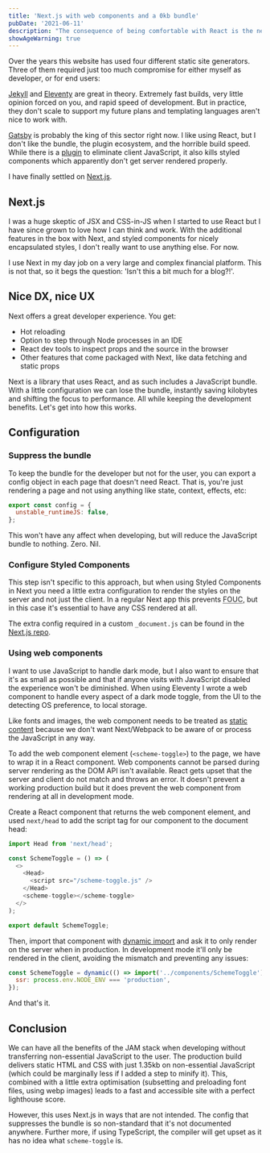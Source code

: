 ```yaml
---
title: 'Next.js with web components and a 0kb bundle'
pubDate: '2021-06-11'
description: "The consequence of being comfortable with React is the need to accept a JavaScript bundle. If you can live with some limitations, it doesn't have to be that way."
showAgeWarning: true
---
```


Over the years this website has used four different static site generators. Three of them required just too much compromise for either myself as developer, or for end users:

[Jekyll](https://jekyllrb.com/) and [Eleventy](https://www.11ty.dev/) are great in theory. Extremely fast builds, very little opinion forced on you, and rapid speed of development. But in practice, they don't scale to support my future plans and templating languages aren't nice to work with.

[Gatsby](https://www.gatsbyjs.com/) is probably the king of this sector right now. I like using React, but I don't like the bundle, the plugin ecosystem, and the horrible build speed. While there is a [plugin](https://www.gatsbyjs.com/plugins/gatsby-plugin-no-javascript/) to eliminate client JavaScript, it also kills styled components which apparently don't get server rendered properly.

I have finally settled on [Next.js](https://nextjs.org/).

## Next.js

I was a huge skeptic of JSX and CSS-in-JS when I started to use React but I have since grown to love how I can think and work. With the additional features in the box with Next, and styled components for nicely encapsulated styles, I don't really want to use anything else. For now.

I use Next in my day job on a very large and complex financial platform. This is not that, so it begs the question: 'Isn't this a bit much for a blog?!'.

## Nice DX, nice UX

Next offers a great developer experience. You get:

- Hot reloading
- Option to step through Node processes in an IDE
- React dev tools to inspect props and the source in the browser
- Other features that come packaged with Next, like data fetching and static props

Next is a library that uses React, and as such includes a JavaScript bundle. With a little configuration we can lose the bundle, instantly saving kilobytes and shifting the focus to performance. All while keeping the development benefits. Let's get into how this works.

## Configuration

### Suppress the bundle

To keep the bundle for the developer but not for the user, you can export a config object in each page that doesn't need React. That is, you're just rendering a page and not using anything like state, context, effects, etc:

```javascript
export const config = {
  unstable_runtimeJS: false,
};
```

This won't have any affect when developing, but will reduce the JavaScript bundle to nothing. Zero. Nil.

### Configure Styled Components

This step isn't specific to this approach, but when using Styled Components in Next you need a little extra configuration to render the styles on the server and not just the client. In a regular Next app this prevents <abbr title="Flash of Unstyled Content">FOUC</abbr>, but in this case it's essential to have any CSS rendered at all.

The extra config required in a custom `_document.js` can be found in the [Next.js repo](https://github.com/vercel/next.js/blob/canary/examples/with-styled-components/pages/_document.js).

### Using web components

I want to use JavaScript to handle dark mode, but I also want to ensure that it's as small as possible and that if anyone visits with JavaScript disabled the experience won't be diminished. When using Eleventy I wrote a web component to handle every aspect of a dark mode toggle, from the UI to the detecting OS preference, to local storage.

Like fonts and images, the web component needs to be treated as [static content](https://nextjs.org/docs/basic-features/static-file-serving) because we don't want Next/Webpack to be aware of or process the JavaScript in any way.

To add the web component element (`<scheme-toggle>`) to the page, we have to wrap it in a React component. Web components cannot be parsed during server rendering as the DOM API isn't available. React gets upset that the server and client do not match and throws an error. It doesn't prevent a working production build but it does prevent the web component from rendering at all in development mode.

Create a React component that returns the web component element, and used `next/head` to add the script tag for our component to the document head:

```javascript
import Head from 'next/head';

const SchemeToggle = () => (
  <>
    <Head>
      <script src="/scheme-toggle.js" />
    </Head>
    <scheme-toggle></scheme-toggle>
  </>
);

export default SchemeToggle;
```

Then, import that component with [dynamic import](https://nextjs.org/docs/advanced-features/dynamic-import) and ask it to only render on the server when in production. In development mode it'll only be rendered in the client, avoiding the mismatch and preventing any issues:

```javascript
const SchemeToggle = dynamic(() => import('../components/SchemeToggle'), {
  ssr: process.env.NODE_ENV === 'production',
});
```

And that's it.

## Conclusion

We can have all the benefits of the JAM stack when developing without transferring non-essential JavaScript to the user. The production build delivers static HTML and CSS with just 1.35kb on non-essential JavaScript (which could be marginally less if I added a step to minify it). This, combined with a little extra optimisation (subsetting and preloading font files, using webp images) leads to a fast and accessible site with a perfect lighthouse score.

However, this uses Next.js in ways that are not intended. The config that suppresses the bundle is so non-standard that it's not documented anywhere. Further more, if using TypeScript, the compiler will get upset as it has no idea what `scheme-toggle` is.
